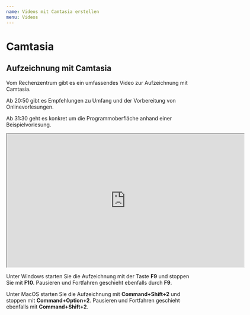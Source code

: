 ---
name: Videos mit Camtasia erstellen
menu: Videos
---

# Camtasia


## Aufzeichnung mit Camtasia

Vom Rechenzentrum gibt es ein umfassendes Video zur Aufzeichnung mit Camtasia.

Ab 20:50 gibt es Empfehlungen zu Umfang und der Vorbereitung von Onlinevorlesungen.

Ab 31:30 geht es konkret um die Programmoberfläche anhand einer Beispielvorlesung.

<iframe
  width="640"
  height="360"
  src="https://videoportal.vm.uni-freiburg.de/media/embed?key=503cf8f2f5e0fbe99c5a85939f808ba9&width=640&height=360&autoplay=false&autolightsoff=false&loop=false&chapters=false&related=false&responsive=false&t=1250
"
  allowfullscreen
></iframe>

Unter Windows starten Sie die Aufzeichnung mit der Taste **F9** und stoppen Sie mit **F10**. Pausieren und Fortfahren geschieht ebenfalls durch **F9**.

Unter MacOS starten Sie die Aufzeichnung mit **Command+Shift+2** und stoppen mit **Command+Option+2**. Pausieren und Fortfahren geschieht ebenfalls mit **Command+Shift+2**.

